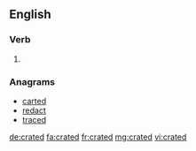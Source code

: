 ==English==

===Verb===
{{head|en|verb form}}

# {{en-past of|crate}}

===Anagrams===
* [[carted#English|carted]]
* [[redact#English|redact]]
* [[traced#English|traced]]

[[de:crated]]
[[fa:crated]]
[[fr:crated]]
[[mg:crated]]
[[vi:crated]]